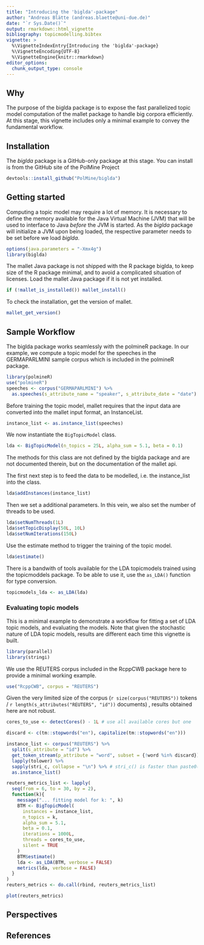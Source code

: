 ```yaml
---
title: "Introducing the 'biglda'-package"
author: "Andreas Blätte (andreas.blaette@uni-due.de)"
date: "`r Sys.Date()`"
output: rmarkdown::html_vignette
bibliography: topicmodelling.bibtex
vignette: >
  %\VignetteIndexEntry{Introducing the 'biglda'-package}
  %\VignetteEncoding{UTF-8}
  %\VignetteEngine{knitr::rmarkdown}
editor_options: 
  chunk_output_type: console
---
```


## Why

The purpose of the biglda package is to expose the fast parallelized topic model computation of the mallet package to handle big corpora efficiently. At this stage, this vignette includes only a minimal example to convey the fundamental workflow.


## Installation 

The *biglda* package is a GitHub-only package at this stage. You can install is from the GitHub site of the PolMine Project

```r
devtools::install_github("PolMine/biglda")
```


## Getting started

Computing a topic model may require a lot of memory. It is necessary to define the memory available for the Java Virtual Machine (JVM) that will be used to interface to Java *before* the JVM is started. As the *biglda* package will initialize a JVM upon being loaded, the respective parameter needs to be set before we load *biglda*.

```r
options(java.parameters = "-Xmx4g")
library(biglda)
```

The mallet Java package is not shipped with the R package biglda, to keep size of the R package minimal, and to avoid a complicated situation of licenses. Load the mallet Java package if it is not yet installed.

```r
if (!mallet_is_installed()) mallet_install()
```

To check the installation, get the version of mallet.

```r
mallet_get_version()
```


## Sample Workflow

The biglda package works seamlessly with the polmineR package. In our example, we compute a topic model for the speeches in the GERMAPARLMINI sample corpus which is included in the polmineR package.

```r
library(polmineR)
use("polmineR")
speeches <- corpus("GERMAPARLMINI") %>%
  as.speeches(s_attribute_name = "speaker", s_attribute_date = "date")
```

Before training the topic model, mallet requires that the input data are converted into the mallet input format, an InstanceList.

```r
instance_list <- as.instance_list(speeches)
```

We now instantiate the `BigTopicModel` class.

```r
lda <- BigTopicModel(n_topics = 25L, alpha_sum = 5.1, beta = 0.1)
```

The methods for this class are not defined by the biglda package and are not documented therein, but on the documentation of the mallet api.

The first next step is to feed the data to be modelled, i.e. the instance_list into the class. 

```r
lda$addInstances(instance_list)
```

Then we set a additional parameters. In this vein, we also set the number of threads to be used.

```r
lda$setNumThreads(1L)
lda$setTopicDisplay(50L, 10L)
lda$setNumIterations(150L)
```

Use the estimate method to trigger the training of the topic model.

```r
lda$estimate()
```

There is a bandwith of tools available for the LDA topicmodels trained using the topicmoddels package. To be able to use it, use the `as_LDA()` function for type conversion.

```r
topicmodels_lda <- as_LDA(lda)
```


### Evaluating topic models

This is a minimal example to demonstrate a workflow for fitting a set of LDA topic
models, and evaluating the models. Note that given the stochastic nature of 
LDA topic models, results are different each time this vignette is built.

```r
library(parallel)
library(stringi)
```

We use the REUTERS corpus included in the RcppCWB package here to provide a 
minimal working example.

```r
use("RcppCWB", corpus = "REUTERS")
```

Given the very limited size of the corpus (`r size(corpus("REUTERS"))` tokens /
`r length(s_attributes("REUTERS", "id"))` documents) , results obtained here are
not robust. 


```r
cores_to_use <- detectCores() - 1L # use all available cores but one
```


```r
discard <- c(tm::stopwords("en"), capitalize(tm::stopwords("en")))

instance_list <- corpus("REUTERS") %>%
  split(s_attribute = "id") %>%
  get_token_stream(p_attribute = "word", subset = {!word %in% discard}) %>%
  lapply(tolower) %>%
  sapply(stri_c, collapse = "\n") %>% # stri_c() is faster than paste0()
  as.instance_list()
```


```r
reuters_metrics_list <- lapply(
  seq(from = 6, to = 30, by = 2),
  function(k){
    message("... fitting model for k: ", k)
    BTM <- BigTopicModel(
      instances = instance_list,
      n_topics = k,
      alpha_sum = 5.1,
      beta = 0.1,
      iterations = 1000L,
      threads = cores_to_use,
      silent = TRUE
    )
    BTM$estimate()
    lda <- as_LDA(BTM, verbose = FALSE)
    metrics(lda, verbose = FALSE)
  }
)
reuters_metrics <- do.call(rbind, reuters_metrics_list)

plot(reuters_metrics)
```



## Perspectives



## References 

